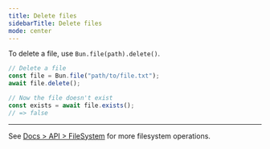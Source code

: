 ```yaml
---
title: Delete files
sidebarTitle: Delete files
mode: center
---
```


To delete a file, use `Bun.file(path).delete()`.

```ts delete-file.ts icon="/icons/typescript.svg"
// Delete a file
const file = Bun.file("path/to/file.txt");
await file.delete();

// Now the file doesn't exist
const exists = await file.exists();
// => false
```

---

See [Docs > API > FileSystem](https://bun.com/docs/api/file-io) for more filesystem operations.
